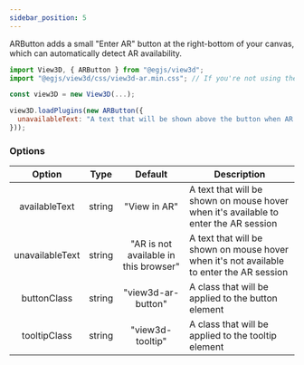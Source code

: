 ```yaml
---
sidebar_position: 5
---
```



ARButton adds a small "Enter AR" button at the right-bottom of your canvas, which can automatically detect AR availability.

```js
import View3D, { ARButton } from "@egjs/view3d";
import "@egjs/view3d/css/view3d-ar.min.css"; // If you're not using the bundled CSS (view3d-bundle.css)

const view3D = new View3D(...);

view3D.loadPlugins(new ARButton({
  unavailableText: "A text that will be shown above the button when AR is not available"
}));
```

<View3D
  src="/egjs-view3d/model/draco/alarm.glb"
  showARButton />

### Options
|Option|Type|Default|Description|
|:---:|---|:---:|---|
|availableText|string|"View in AR"|A text that will be shown on mouse hover when it's available to enter the AR session|
|unavailableText|string|"AR is not available in this browser"|A text that will be shown on mouse hover when it's not available to enter the AR session|
|buttonClass|string|"view3d-ar-button"|A class that will be applied to the button element|
|tooltipClass|string|"view3d-tooltip"|A class that will be applied to the tooltip element|
